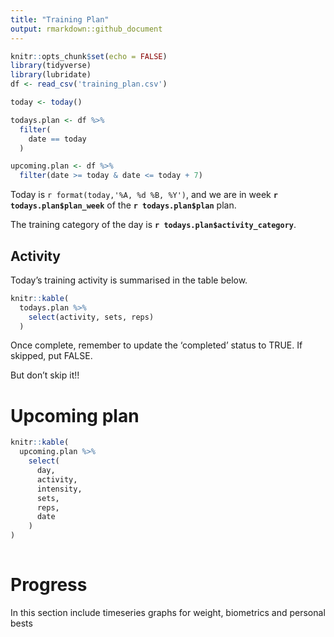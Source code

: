 ```yaml
---
title: "Training Plan"
output: rmarkdown::github_document
---
```


```r
knitr::opts_chunk$set(echo = FALSE)
library(tidyverse)
library(lubridate)
df <- read_csv('training_plan.csv')

today <- today()

todays.plan <- df %>% 
  filter(
    date == today
  )

upcoming.plan <- df %>% 
  filter(date >= today & date <= today + 7)
```


Today is `r format(today,'%A, %d %B, %Y')`, and we are in week **`r todays.plan$plan_week`** of the **`r todays.plan$plan`** plan. 

The training category of the day is **`r todays.plan$activity_category`**.

## Activity
Today's training activity is summarised in the table below.
```r
knitr::kable(
  todays.plan %>% 
    select(activity, sets, reps)
  )
```
Once complete, remember to update the 'completed' status to TRUE. If skipped, put FALSE. 

But don't skip it!!

# Upcoming plan

```r
knitr::kable(
  upcoming.plan %>% 
    select(
      day,
      activity,
      intensity,
      sets,
      reps,
      date
    )
)
             
```

# Progress

In this section include timeseries graphs for weight, biometrics and personal bests
